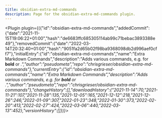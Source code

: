 ---
title: obsidian-extra-md-commands
description: Page for the obsidian-extra-md-commands plugin.
---


<Plugin plugin={({"id":"obsidian-extra-md-commands","addedCommit":{"date":"2021-11-15T19:06:22+01:00","hash":"de6683ffc685305114ab99c71bebac3893388e49"},"removedCommit":{"date":"2022-03-14T20:32:40+01:00","hash":"9051fa2d65b02f98ba9368098db2d996aef0cff7"},"initialEntry":{"id":"obsidian-extra-md-commands","name":"Extra Markdown Commands","description":"Adds various commands, e.g. for __bold__ or <cite>.","author":"pseudometa","repo":"chrisgrieser/obsidian-extra-md-commands"},"currentEntry":{"id":"obsidian-extra-md-commands","name":"Extra Markdown Commands","description":"Adds various commands, e.g. for __bold__ or <cite>.","author":"pseudometa","repo":"chrisgrieser/obsidian-extra-md-commands"},"changeHistory":[],"downloadHistory":{"2021-11-14":70,"2021-11-21":107,"2021-11-28":135,"2021-12-05":165,"2021-12-12":218,"2021-12-26":246,"2022-01-09":307,"2022-01-23":348,"2022-01-30":373,"2022-02-20":413,"2022-02-27":424,"2022-03-06":440,"2022-03-13":452},"versionHistory":[]})}></Plugin>